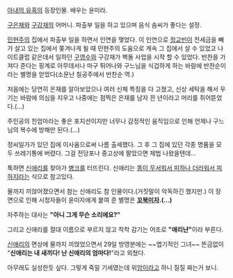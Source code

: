 [[아내의 유혹]]의 등장인물. 배우는 윤미라.

[[구은재]]와 [[구강재]]의 어머니. 파출부 일을 하고 있으며 음식 솜씨가 좋다는 설정. 

[[민현주]]의 집에서 파출부 일을 하면서 인연을 맺었다. 이 인연으로 [[정교빈]]이 전세금을 빼가 살고 있는 집에서 쫒겨나게 될 때 민현주의 도움으로 계속 그 집에서 살 수 있었고 나이트클럽 같은데서 일하던 [[구영수]]와 구강재가 벽돌 사업을 시작 할 수 있었다. 반찬을 가져다 준다는 핑계로 아무데서나 마구 튀어나와 구느님을 식겁하게 하는 바람에 반찬순이라는 별명을 얻었다(소문난 칠공주에서 반찬순 역.)

처음에는 당연히 은재를 알아보았으나 여러 신체 특징을 다 고쳤고, 신상 세탁을 해서 우기는 바람에 의심을 지우고
나중에는 점찍은 은재를 남자 꾄 년이라고 머리를 쥐어뜯었다.(…)

주인공의 친엄마라는 좋은 포지션이지만 너무나 감정적인 움직임으로 인해 언제나 구느님의 복수에 방해만 된다.(…) 

정씨일가가 있던 집에 이사옴으로써 나름 출세했다. 그 후 그 집에 있던 각종 명품을 모두 쓰레기통에 버렸다. 그걸 전당포나 중고상에 팔았으면 제법 나왔을텐데... 

툭하면 [[신애리]]를 찾아가 [[병크]]를 터뜨린다. 신애리는 [[똥이 무서워서 피하나 더러워서 피하지]]라는 식으로 참고있다.

{{{#!HTML
<img src="http://cfile217.uf.daum.net/image/1858601E49E0D7EF025D86"width=500>}}}

물까지 끼얹어졌으면서 참는 신애리도 참 인물이다.(거짓말이 악독하긴 했지만.) 이 장면으로 인해 시청자들이 윤미자에게 붙여 준 별명은 '''[[꼬부기|꼬북]]미자.(...)'''

자주하는 대사는 '''"아니 그게 무슨 소리에요?"'''

그리고 신애리를 절대 이름으로 부르지 않고 착착 감기는 어조로 '''"애리냔"'''이라 부른다.

[[신애리]]의 면상에 물까지 끼얹었으면서 29일 방영분에는 ~~엽기적인 그녀~~ 뜬금없이 "'''신애리는 내 새끼다! 난 신애리의 엄마다!'''"라고 외쳤다.

아무래도 실성한듯 싶다. 그렇게 죽일 기세였는데 위[[암]]이라고 하니 질질 짜는거 보니.
